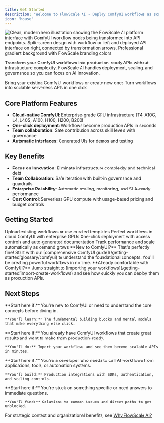 ```yaml
---
title: Get Started
description: "Welcome to FlowScale AI - Deploy ComfyUI workflows as scalable APIs in minutes"
icon: "house"
---
```


<Frame>
    <img src="/images/glossary/comfyui_getting_started.png" alt="Clean, modern hero illustration showing the FlowScale AI platform interface with ComfyUI workflow nodes being transformed into API endpoints. Split-screen design with workflow on left and deployed API interface on right, connected by transformation arrows. Professional gradient background with FlowScale branding colors" />
</Frame>

Transform your ComfyUI workflows into production-ready APIs without infrastructure complexity. FlowScale AI handles deployment, scaling, and governance so you can focus on AI innovation.

<CardGroup cols={2}>
  <Card
    title="Import Workflows"
    icon="upload"
    href="/getting-started/import-create-workflows"
  >
    Bring your existing ComfyUI workflows or create new ones
  </Card>
  <Card
    title="Deploy APIs"
    icon="rocket"
    href="/getting-started/deploy-workflows"
  >
    Turn workflows into scalable serverless APIs in one click
  </Card>
</CardGroup>

## Core Platform Features

- **Cloud-native ComfyUI**: Enterprise-grade GPU infrastructure (T4, A10G, L4, L40S, A100, H100, H200, B200)
- **One-click deployment**: Workflows become production APIs in seconds
- **Team collaboration**: Safe contribution across skill levels with governance
- **Automatic interfaces**: Generated UIs for demos and testing

## Key Benefits

- **Focus on Innovation**: Eliminate infrastructure complexity and technical debt
- **Team Collaboration**: Safe iteration with built-in governance and guardrails
- **Enterprise Reliability**: Automatic scaling, monitoring, and SLA-ready performance
- **Cost Control**: Serverless GPU compute with usage-based pricing and budget controls

## Getting Started

<Steps>
  <Step title="Import Workflows">
    Upload existing workflows or use curated templates
  </Step>
  <Step title="Refine and Test">
    Perfect workflows in cloud ComfyUI with enterprise GPUs
  </Step>
  <Step title="Deploy APIs">
    One-click deployment with access controls and auto-generated documentation
  </Step>
  <Step title="Monitor and Scale">
    Track performance and scale automatically as demand grows
  </Step>
</Steps>

<Warning>
**New to ComfyUI?** That's perfectly fine! Start with our [comprehensive ComfyUI guide](/getting-started/glossary/comfyui) to understand the foundational concepts. You'll be creating powerful workflows in no time.
</Warning>

<Tip>
**Already comfortable with ComfyUI?** Jump straight to [importing your workflows](/getting-started/import-create-workflows) and see how quickly you can deploy them as production APIs.
</Tip>

## Next Steps

<CardGroup cols={2}>
  <Card
    title="I'm New to This"
    icon="graduation-cap"
    href="/getting-started/glossary/comfyui"
  >
    **Start here if:** You're new to ComfyUI or need to understand the core concepts before diving in.
    
    **You'll learn:** The fundamental building blocks and mental models that make everything else click.
  </Card>
  <Card
    title="I Have Workflows to Deploy"
    icon="rocket"
    href="/getting-started/import-create-workflows"
  >
    **Start here if:** You already have ComfyUI workflows that create great results and want to make them production-ready.
    
    **You'll do:** Import your workflows and see them become scalable APIs in minutes.
  </Card>
  <Card
    title="I Need to Integrate APIs"
    icon="code"
    href="/deploy-api/overview"
  >
    **Start here if:** You're a developer who needs to call AI workflows from applications, tools, or automation systems.
    
    **You'll build:** Production integrations with SDKs, authentication, and scaling controls.
  </Card>
  <Card
    title="I Need Help Right Now"
    icon="lifebuoy"
    href="/getting-started/troubleshooting/index"
  >
    **Start here if:** You're stuck on something specific or need answers to immediate questions.
    
    **You'll find:** Solutions to common issues and direct paths to get unblocked.
  </Card>
</CardGroup>

For strategic context and organizational benefits, see [Why FlowScale AI?](/getting-started/why-flowscale-ai)
